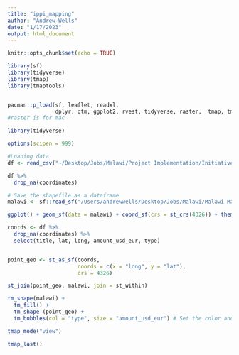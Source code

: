 ```yaml
---
title: "ippi_mapping"
author: "Andrew Wells"
date: "1/17/2023"
output: html_document
---
```


```r
knitr::opts_chunk$set(echo = TRUE)

library(sf)
library(tidyverse)
library(tmap)
library(tmaptools)


pacman::p_load(sf, leaflet, readxl,
               dplyr, qtm, ggplot2, rvest, tidyverse, raster,  tmap, tmaptools)
#raster is for mac

library(tidyverse)

options(scipen = 999)
```

```r
#Loading data
df <- read_csv("~/Desktop/Jobs/Malawi/Project Implementation/Initiatives:project components/IPPI/ippi_report/data/ippi.csv")

df %>%
  drop_na(coordinates)
```

```r
# Save the shapefile as a dataframe
malawi <- sf::read_sf("/Users/andrewwells/Desktop/Jobs/Malawi/Malawi Mapping/MWI_adm1.shp")
```

```r
ggplot() + geom_sf(data = malawi) + coord_sf(crs = st_crs(4326)) + theme_minimal()
```
```r
coords <- df %>%
  drop_na(coordinates) %>%
  select(title, lat, long, amount_usd_eur, type)


point_geo <- st_as_sf(coords,
                      coords = c(x = "long", y = "lat"),
                      crs = 4326) 
```

```r
st_join(point_geo, malawi, join = st_within)
```
```r
tm_shape(malawi) +
  tm_fill() +
  tm_shape (point_geo) +
  tm_bubbles(col = "type", size = "amount_usd_eur") # Set the color and size of the geo-located points
```
```r
tmap_mode("view")

tmap_last()
```







